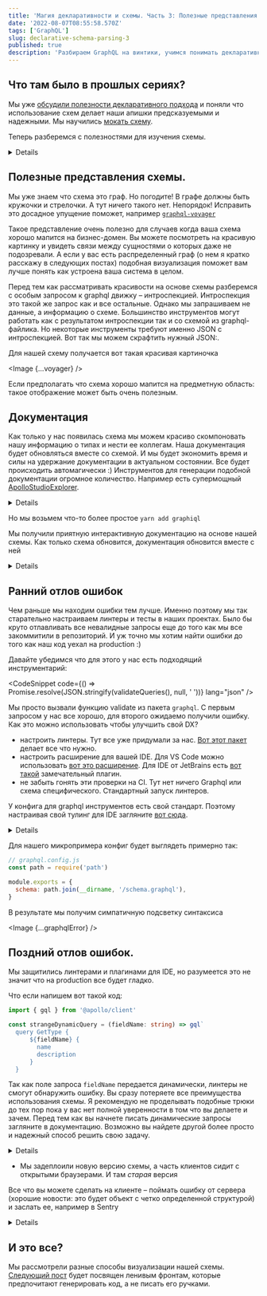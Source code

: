 ```yaml
---
title: 'Магия декларативности и схемы. Часть 3: Полезные представления схемы'
date: '2022-08-07T08:55:58.570Z'
tags: ['GraphQL']
slug: declarative-schema-parsing-3
published: true
description: 'Разбираем GraphQL на винтики, учимся понимать декларативный Query Language'
---
```




## Что там было в прошлых сериях?

Мы уже [обсудили полезности декларативного подхода](/blog/declarative-schema-parsing-1)
и поняли что использование схем делает наши апишки предсказуемыми и надежными.
Мы научились [мокать схему](/blog/declarative-schema-parsing-3).

Теперь разберемся с полезностями для изучения схемы.

<Details title="Напоминалка про пример">
  Вы уже добрались до третьего поста и наверняка помните, что мы пишем wiki
  для любителей функционального программирования. Каждая страничка посвящена алгебраическому типу.

У нас уже есть готовый запрос

<CodeSnippet code={validQuery} lang="graphql" />

И схема

  <CodeSnippet code={schema} lang="graphql" />
</Details>

## Полезные представления схемы.

Мы уже знаем что схема это граф. Но погодите! В графе должны быть кружочки и стрелочки. А тут ничего такого нет. Непорядок!
Исправить это досадное упущение поможет, например [`graphql-voyager`](https://ivangoncharov.github.io/graphql-voyager/)

Такое представление очень полезно для случаев когда ваша схема хорошо мапится на бизнес-домен. Вы можете посмотреть на
красивую картинку и увидеть связи между сущностями о которых даже не подозревали.
А если у вас есть распределенный граф (о нем я кратко расскажу в следующих постах) подобная визуализация
поможет вам лучше понять как устроена ваша система в целом.

Перед тем как рассматривать красивости на основе схемы разберемся с особым запросом к graphql движку – интроспекцией.
Интроспекция это такой же запрос как и все остальные. Однако мы запрашиваем не данные, а информацию о схеме.
Большинство инструментов могут работать как с результатом интроспекции так и со схемой из graphql-файлика.
Но некоторые инструменты требуют именно JSON с интроспекцией. Вот так мы можем скрафтить нужный JSON:.

<CodeSnippet code={getIntrospectionCode} lang="ts" />

Для нашей схему получается вот такая красивая картиночка

<Image {...voyager} />

Если предполагать что схема хорошо мапится на предметную область: такое отображение может быть очень полезным.

## Документация

Как только у нас появилась схема мы можем красиво скомпоновать нашу информацию о типах и нести ее коллегам. Наша документация будет обновляться вместе со схемой.
И мы будет экономить время и силы на удержание документации в актуальном состоянии. Все будет происходить автомагически :)
Инструментов для генерации подобной документации огромное количество.
Например есть супермощный [ApolloStudioExplorer](https://www.apollographql.com/docs/studio/explorer/explorer/).

<Details title="Apollo studio платформа которая предоставляет множество фич для работы с графом">
  Мы еще несколько раз будем упоминать Apollo Studio по ходу повествования.
</Details>

Но мы возьмем что-то более простое `yarn add graphiql`

<CodeSnippet code={GraphiQLCode} lang="ts" />

Мы получили приятную интерактивную документацию на основе нашей схемы. Как только схема обновится, документация обновится вместе с ней

<DocView />

<Details title="Не забывайте обновлять свои пакеты">
  Все версии graphiql ниже 1.4.7 имеют уязвимость для [XSS
  атак](https://github.com/graphql/graphiql/blob/main/docs/security/2021-introspection-schema-xss.md).
  Поэтому не забывайте обновляться
</Details>

## Ранний отлов ошибок

Чем раньше мы находим ошибки тем лучше. Именно поэтому мы так старательно настраиваем линтеры и тесты в наших проектах.
Было бы круто отлавливать все невалидные запросы еще до того как мы все закоммитили в репозиторий. И уж точно мы хотим найти ошибки до того как наш код уехал на production :)

Давайте убедимся что для этого у нас есть подходящий инструментарий:

<CodeSnippet code={ValidationCode} lang="ts" />

<CodeSnippet
  code={() => Promise.resolve(JSON.stringify(validateQueries(), null, ' '))}
  lang="json"
/>

Мы просто вызвали функцию validate из пакета `graphql`. С первым запросом у нас все хорошо, для второго ожидаемо получили ошибку.
Как это можно использовать чтобы улучшить свой DX?

- настроить линтеры. Тут все уже придумали за нас. [Вот этот пакет](https://github.com/B2o5T/graphql-eslint) делает все что нужно.
- настроить расширение для вашей IDE. Для VS Code можно использовать [вот это расширение](https://marketplace.visualstudio.com/items?itemName=GraphQL.vscode-graphql).
  Для IDE от JetBrains есть [вот такой](https://jimkyndemeyer.github.io/js-graphql-intellij-plugin/) замечательный плагин.
- не забыть гонять эти проверки на CI. Тут нет ничего Graphql или схема специфического. Стандартный запуск линтеров.

У конфига для graphql инструментов есть свой стандарт. Поэтому настраивая свой тулинг для IDE загляните [вот сюда](https://www.graphql-config.com/docs).

<Details title="Настраивайте небесящие хуки">
  Все легковесный линтеры и тесты удобно гонять на `pre-commit hook`. Если ваши
  проверки слишком тяжелые и занимают много времени, то лучше унести их куда-то
  еще. Хорошими кандидатами тут будут pre-push или проверки на CI.
</Details>

Для нашего микропримера конфиг будет выглядеть примерно так:

```js
// graphql.config.js
const path = require('path')

module.exports = {
  schema: path.join(__dirname, '/schema.graphql'),
}
```

В результате мы получим симпатичную подсветку синтаксиса

<Image {...graphqlError} />

## Поздний отлов ошибок.

Мы защитились линтерами и плагинами для IDE, но разумеется это не значит что на production все будет гладко.

Что если напишем вот такой код:

```ts
import { gql } from '@apollo/client'

const strangeDynamicQuery = (fieldName: string) => gql`
  query GetType {
      ${fieldName} {
        name
        description
      }
  }
```

Так как поле запроса `fieldName` передается динамически, линтеры не смогут обнаружить ошибку. Вы сразу потеряете все преимущества использования схемы.
Я рекомендую не проделывать подобные трюки до тех пор пока у вас нет полной уверенности в том что вы делаете и зачем. Перед тем как вы начнете писать динамические запросы загляните в документацию.
Возможно вы найдете другой более просто и надежный способ решить свою задачу.

<Details title="Вообще-то линтеры заметят">
  Для этого надо заменить тип `string` у аргумента `fieldName` на какой-то
  другой. Чуть позже, когда мы обсудим кодогенерацию, у вас должно появиться
  понимание какой тип тут подойдет.
</Details>

- Мы задеплоили новую версию схемы, а часть клиентов сидит с открытыми браузерами. И там _старая_ версия

Все что вы можете сделать на клиенте – поймать ошибку от сервера (хорошие новости: это будет объект с четко определенной структурой) и заслать ее, например в Sentry

<Details title="Искусство отлова">
  То, как правильно репортить ошибки сильно выходит за рамки этой статьи. Здесь
  я лишь порекомендую поискать способ не повторяться. Если мониторинг GraphQL
  ошибок настроен и на клиенте и на сервере, поищите способ сделать так, чтобы
  одна и та же ошибка репортилась и там и там, но вы бы понимала что это
  _действительно_ одна и та же ошибка.
</Details>

## И это все?

Мы рассмотрели разные способы визуализации нашей схемы. [Следующий пост](/blog/declarative-schema-parsing-4) будет посвящен ленивым фронтам, которые предпочитают генерировать код, а не писать его ручками.
